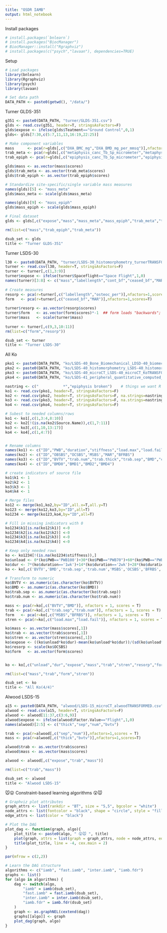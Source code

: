 ```yaml
---
title: "OSDR IAMB"
output: html_notebook
---
```



Install packages
```r
# install.packages(`bnlearn`)
# install.packages("BiocManager")
# BiocManager::install("Rgraphviz")
# install.packages(c("psych","lavaan"), dependencies=TRUE)
```


Setup
```r
# Load packages
library(bnlearn)
library(Rgraphviz)
library(psych)
library(lavaan)

# Set data path
DATA_PATH <- paste0(getwd(), "/data/")
```


Turner GLDS-351
```r
g351 <- paste0(DATA_PATH, "turner/GLDS-351.csv")
glds <- read.csv(g351, header=T, stringsAsFactors=F)
glds$expose <- ifelse(glds$Teatment=="Ground Control",0,1)
glds<- glds[7:30,c(5:7,11,13,16:19,22:25)]  

# Make component variables
mass      <- pca(r=glds[,c("DXA_BMC_mg","DXA_BMD_mg_per_mmsq")],nfactors=1,scores = T)
trab_meta <- pca(r=glds[,c("metaphysis_canc_Tb_Sp_micrometer","metaphysis_canc_Tb_N_1per_mm")],nfactors=1,scores = T)
trab_epiph <- pca(r=glds[,c("epiphysis_canc_Tb_Sp_micrometer","epiphysis_canc_Tb_N_1per_mm")],nfactors=1,scores = T)

glds$mass <- as.vector(mass$scores)
glds$trab_meta <- as.vector(trab_meta$scores)
glds$trab_epiph <- as.vector(trab_epiph$scores)

# Standardize site-specific/single variable mass measures
names(glds)[5] <- "mass_meta"
glds$mass_meta <- scale(glds$mass_meta)

names(glds)[9] <- "mass_epiph"
glds$mass_epiph <- scale(glds$mass_epiph)

# Final dataset
glds <- glds[,c("expose","mass","mass_meta","mass_epiph","trab_meta","trab_epiph")]

rm(list=c("mass","trab_epiph","trab_meta"))

dsub_set <- glds
title <- "Turner GLDS-351"
```


Turner LSDS-30
```r
l30 <- paste0(DATA_PATH, "turner/LSDS-30_histomorphometry_turnerTRANSFORMED.csv")
turner <- read.csv(l30, header=T, stringsAsFactors=F)
turner <- turner[,c(1,3:9)] 
turner$expose <- ifelse(turner$Spaceflight=="Space Flight",1,0)
names(turner)[3:8] <- c("mass","labellength","cont_bf","ceased_bf","MAR","osteoc_per") 
  
# Create measures
resorp <- pca(r=turner[,c("labellength","osteoc_per")],nfactors=1,scores=T)
form   <- pca(r=turner[,c("ceased_bf","MAR")],nfactors=1,scores=T)
  
turner$resorp <- as.vector(resorp$scores)
turner$form   <- as.vector(form$scores)*-1  ## form loads "backwards"; multiply by -1 to fix
turner$mass   <- scale(turner$mass)
  
turner <- turner[,c(9,3,10:11)]
rm(list=c("form","resorp"))

dsub_set <- turner
title <- "Turner LSDS-30"
```


All Ko
```r
pko1 <- paste0(DATA_PATH, "ko/LSDS-40_Bone_Biomechanical_LDSD-40_biomechanical_KoTRANSFORMED.csv")
pko2 <- paste0(DATA_PATH, "ko/LSDS-40_histomorphometry_LSDS-40_histomorphometry_KoTRANSFORMED.csv")
pko3 <- paste0(DATA_PATH, "ko/LSDS-40_microCT_LSDS-40_microCT_KoTRANSFORMED.csv")
pko4 <- paste0(DATA_PATH, "ko/LSDS-41_peripheral_quantitative_computed_tomography_pQCT_LSDS-41_pQCT_KoTRANSFORMED.csv")

nastring <- c("           *","epiphysis broken")    # things we want R to read as NA
ko1 <- read.csv(pko1, header=T, stringsAsFactors=F)
ko2 <- read.csv(pko2, header=T, stringsAsFactors=F, na.strings=nastring)
ko3 <- read.csv(pko3, header=T, stringsAsFactors=F, na.strings=nastring)
ko4 <- read.csv(pko4, header=T, stringsAsFactors=F)

# Subest to needed columns/rows
ko1 <- ko1[,c(1,3:4,8:10)]
ko2 <- ko2[!(is.na(ko2$Source.Name)),c(1,7:11)]
ko3 <- ko3[,c(1,10,13:17)]
ko4 <- ko4[,c(1,4:7)]


# Rename columns
names(ko1) <- c("ID","PWB","duration","stiffness","load.max","load.fail")
names(ko2) <- c("ID","OBSBS","OCSBS",'MSBS',"MAR","BFRBS")
names(ko3) <- c("ID","BVTV","trab.num","trab.thick","trab.sep","BMD","cort.thick")
names(ko4) <- c("ID","BMD0","BMD1","BMD2","BMD4")

# create indicators of source file
ko1$k1 <- 1
ko2$k2 <- 1
ko3$k3 <- 1
ko4$k4 <- 1

# Merge files
ko12 <- merge(ko1,ko2,by="ID",all.x=T,all.y=T)
ko123 <- merge(ko12,ko3,by="ID",all=T)
ko1234 <- merge(ko123,ko4,by="ID",all=T) 

# Fill in missing indicators with 0
ko1234$k1[is.na(ko12$k1)] <-0
ko1234$k2[is.na(ko12$k2)] <-0
ko1234$k3[is.na(ko12$k3)] <-0
ko1234$k4[is.na(ko12$k4)] <-0

# Keep only needed rows
ko <- ko1234[!(is.na(ko1234$stiffness)),]
ko$unload <- 0*(ko$PWB=='PWB100')+30*(ko$PWB=="PWB70")+60*(ko$PWB=="PWB40")+80*(ko$PWB =="PWB20")
ko$dur <- 7*(ko$duration=='1wk')+14*(ko$duration=='2wk')+28*(ko$duration=='4wk')
ko <- ko[,c('BVTV','BMD','trab.sep','trab.num','MSBS','OCSBS','BFRBS','load.max','load.fail','unload','dur')]

# Transform to numeric
ko$BVTV <- as.numeric(as.character(ko$BVTV))
ko$BMD <- as.numeric(as.character(ko$BMD))
ko$trab.sep <- as.numeric(as.character(ko$trab.sep))
ko$trab.num <- as.numeric(as.character(ko$trab.num))

mass <- pca(r=ko[,c("BVTV","BMD")], nfactors = 1, scores = T)
trab <- pca(r=ko[,c("trab.sep","trab.num")], nfactors = 1, scores = T)
form   <- pca(r=ko[,c("MSBS","BFRBS")], nfactors = 1, scores = T)
stren <- pca(r=ko[,c("load.max","load.fail")], nfactors = 1, scores = T)

ko$mass <- as.vector(mass$scores[,1])
ko$trab <- as.vector(trab$scores[,1])
ko$stren <- as.vector(stren$scores[,1])
ko$expose <- ((ko$unload*ko$dur)-mean(ko$unload*ko$dur))/(sd(ko$unload*ko$dur))
ko$resorp <- scale(ko$OCSBS)
ko$form   <- as.vector(form$scores)


ko <- ko[,c("unload","dur","expose","mass","trab","stren","resorp","form")]

rm(list=c("mass","trab","form","stren"))

dsub_set <- ko
title <- "All Ko(4/4)"
```


Alwood LSDS-15
```r
a15 <- paste0(DATA_PATH, "alwood/LSDS-15_microCT_alwoodTRANSFORMED.csv")
alwood <- read.csv(a15, header=T, stringsAsFactors=F)
alwood <- alwood[11:37,c(3:6,9)]
alwood$expose <- ifelse(alwood$Factor.Value=="Flight",1,0)
names(alwood)[2:5] <- c("thick","sep","num","bvtv")

trab <- pca(r=alwood[,c("sep","num")],nfactors=1,scores = T)
mass <- pca(r=alwood[,c("thick","bvtv")],nfactors=1,scores=T)

alwood$trab <- as.vector(trab$scores)
alwood$mass <- as.vector(mass$scores)

alwood <- alwood[,c("expose","trab","mass")]

rm(list=c("trab","mass"))

dsub_set <- alwood
title <- "Alwood LSDS-15"
```


🐭😲 Constraint-based learning algorithms 😲🐭
```r
# Graphviz plot attributes
graph_attrs <- list(rankdir = "BT", size = "5,5", bgcolor = "white")
node_attrs <- list(fontcolor = "black", shape = "circle", style = "filled", fillcolor = "lightyellow")
edge_attrs <- list(color = "black")

# Plot the DAG
plot_dag <- function(graph, algo){
    plot_title <- paste0(algo, " 😲🐭 ", title)
    plot(graph, attrs = list(graph = graph_attrs, node = node_attrs, edge = edge_attrs))
    title(plot_title, line = -4, cex.main = 2)
}

par(mfrow = c(2,2))

# Learn the DAG structure
algorithms <- c("iamb", "fast.iamb", "inter.iamb", "iamb.fdr")
graphs <- list()
for (algo in algorithms) {
    dag <- switch(algo,
        "iamb" = iamb(dsub_set),
        "fast.iamb" = fast.iamb(dsub_set),
        "inter.iamb" = inter.iamb(dsub_set),
        "iamb.fdr" = iamb.fdr(dsub_set)
    )
    graph <- as.graphNEL(cextend(dag))
    graphs[[algo]] <- graph
    plot_dag(graph, algo)
}
```